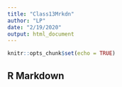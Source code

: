 ```yaml
---
title: "Class13Mrkdn"
author: "LP"
date: "2/19/2020"
output: html_document
---
```


```r
knitr::opts_chunk$set(echo = TRUE)
```

## R Markdown
```r

```

